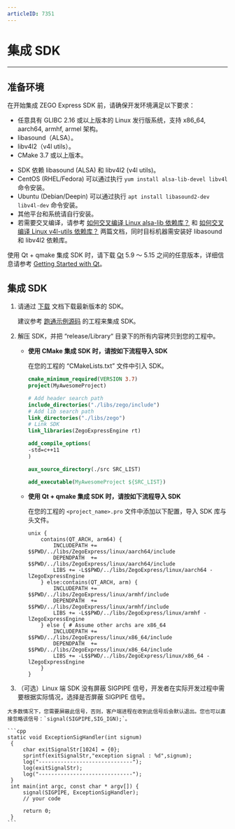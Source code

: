 ```yaml
---
articleID: 7351
---
```

# 集成 SDK

- - -

## 准备环境

在开始集成 ZEGO Express SDK 前，请确保开发环境满足以下要求：

- 任意具有 GLIBC 2.16 或以上版本的 Linux 发行版系统，支持 x86_64, aarch64, armhf, armel 架构。
- libasound（ALSA）。
- libv4l2（v4l utils）。
- CMake 3.7 或以上版本。

<Note title="说明">

- SDK 依赖 libasound (ALSA) 和 libv4l2 (v4l utils)。
- CentOS (RHEL/Fedora) 可以通过执行 `yum install alsa-lib-devel libv4l` 命令安装。
- Ubuntu (Debian/Deepin) 可以通过执行 `apt install libasound2-dev libv4l-dev` 命令安装。
- 其他平台和系统请自行安装。
- 若需要交叉编译，请参考 [如何交叉编译 Linux alsa-lib 依赖库？](http://doc-zh.zego.im/faq/alsa_lib_cross_compile?product=ExpressAudio&platform=linux) 和 [如何交叉编译 Linux v4l-utils 依赖库？](http://doc-zh.zego.im/faq/v4l_utils_cross_compile?product=ExpressVideo&platform=linux) 两篇文档，同时目标机器需安装好 libasound 和 libv4l2 依赖库。

</Note>



使用 Qt + qmake 集成 SDK 时，请下载 [Qt](http://download.qt.io/official_releases/qt) 5.9 ～ 5.15 之间的任意版本，详细信息请参考 [Getting Started with Qt](https://doc.qt.io/qt-5/gettingstarted.html)。

## 集成 SDK

1. 请通过 [下载](/real-time-video-linux-cpp/client-sdk/download-sdk) 文档下载最新版本的 SDK。

    建议参考 [跑通示例源码](/real-time-video-linux-cpp/integration/download-demo) 的工程来集成 SDK。

2. 解压 SDK，并把 “release/Library“ 目录下的所有内容拷贝到您的工程中。

    - **使用 CMake 集成 SDK 时，请按如下流程导入 SDK**

        在您的工程的 “CMakeLists.txt” 文件中引入 SDK。

        ```cmake
        cmake_minimum_required(VERSION 3.7)
        project(MyAwesomeProject)

        # Add header search path
        include_directories("./libs/zego/include")
        # Add lib search path
        link_directories("./libs/zego")
        # Link SDK
        link_libraries(ZegoExpressEngine rt)

        add_compile_options(
        -std=c++11
        )

        aux_source_directory(./src SRC_LIST)

        add_executable(MyAwesomeProject ${SRC_LIST})
        ```

    - **使用 Qt + qmake 集成 SDK 时，请按如下流程导入 SDK**

        在您的工程的 `<project_name>.pro` 文件中添加以下配置，导入 SDK 库与头文件。

        ```qmake
        unix {
            contains(QT_ARCH, arm64) {
                INCLUDEPATH += $$PWD/../libs/ZegoExpress/linux/aarch64/include
                DEPENDPATH  += $$PWD/../libs/ZegoExpress/linux/aarch64/include
                LIBS += -L$$PWD/../libs/ZegoExpress/linux/aarch64 -lZegoExpressEngine
            } else:contains(QT_ARCH, arm) {
                INCLUDEPATH += $$PWD/../libs/ZegoExpress/linux/armhf/include
                DEPENDPATH  += $$PWD/../libs/ZegoExpress/linux/armhf/include
                LIBS += -L$$PWD/../libs/ZegoExpress/linux/armhf -lZegoExpressEngine
            } else { # Assume other archs are x86_64
                INCLUDEPATH += $$PWD/../libs/ZegoExpress/linux/x86_64/include
                DEPENDPATH  += $$PWD/../libs/ZegoExpress/linux/x86_64/include
                LIBS += -L$$PWD/../libs/ZegoExpress/linux/x86_64 -lZegoExpressEngine
            }
        }
        ```
3. （可选）Linux 端 SDK 没有屏蔽 SIGPIPE 信号，开发者在实际开发过程中需要根据实际情况，选择是否屏蔽 SIGPIPE 信号。

<Warning title="注意">


    大多数情况下，您需要屏蔽此信号，否则，客户端进程在收到此信号后会默认退出。您也可以直接忽略该信号：`signal(SIGPIPE,SIG_IGN);`。

</Warning>



    ```cpp
    static void ExceptionSigHandler(int signum)
     {
         char exitSignalStr[1024] = {0};
         sprintf(exitSignalStr,"exception signal : %d",signum);
         log("------------------------------");
         log(exitSignalStr);
         log("------------------------------");
     }
     int main(int argc, const char * argv[]) {
         signal(SIGPIPE, ExceptionSigHandler);
         // your code

         return 0;
     }
    ```
